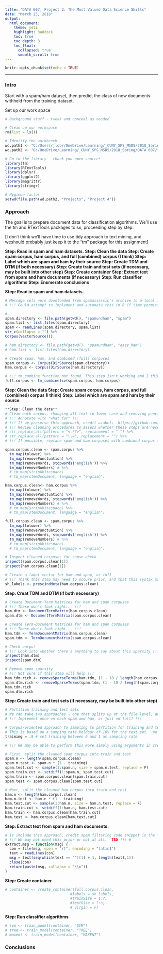 ---
title: "DATA 607, Project 3: The Most Valued Data Science Skills"
date: "March 25, 2018"
output:
  html_document:
    theme: yeti
    highlight: haddock
    toc: true
    toc_depth: 3
    toc_float:
      collapsed: true
      smooth_scroll: true
---

```{r setup, include=FALSE}
knitr::opts_chunk$set(echo = TRUE)
```

<hr>

### Intro

Start with a spam/ham dataset, then predict the class of new documents withheld from the training dataset.

Set up our work space
```{r, echo = F}
# Background stuff - tweak and conceal as needed

# Clean up our workspace
rm(list = ls())

# Identify the workbench
wd.path1 <- "C:/Users/jlobr/OneDrive/Learning/_CUNY_SPS_MSDS/2018_Spring/DATA 607/"
wd.path2 <- "G:/OneDrive/Learning/_CUNY_SPS_MSDS/2018_Spring/DATA 607/"
```

```{r}
# Go to the library - thank you open source!
library(tm)
library(RTextTools)
library(dplyr)
library(ggplot2)
library(magrittr)
library(stringr)

# Hygiene factor
setwd(file.path(wd.path2, "Projects", "Project 4"))
```

### Approach

The goal is to prepare document data for classification algorithms.  We'll use the tm and RTextTools packages to so, proceeding step by step.

[I don't think we'll have time to use tidy approach to text mining, and weshould probably just keep it to the "tm" package for this assignment]


**Step: Read in spam and ham datasets.**
**Step: Clean the data**
**Step: Create spam corpus, ham corpus, and full (combined) corpus (I think)**
**Step: Label which are spam and ham by their source**
**Step: Create TDM and DTM (if both necessary)**
**Step: Create train and test sets (if necessary, may be built into other step)**
**Step: Create container**
**Step: Extract text from spam and ham documents (if necessary)**
**Step: Run classifier algorithms**
**Step: Enumerate conclusions**


**Step: Read in spam and ham datasets.**
```{r}
# Message sets were downloaded from spamassassin's archive to a local folder and unzippedper the tutorial
# !!! Could attempt to implement and automate this in R if time permits) !!!

# 
spam.directory <- file.path(getwd(), "spamundham", "spam")
spam.list <- list.files(spam.directory)
spam <- readLines(spam.directory, spam.list)
str_c(collapse = "") %>% 
Corpus(VectorSource())

# ham.directory <- file.path(getwd(), "spamundham", "easy_ham")
# ham.list <- list.files(ham.directory)

# Create spam, ham, and combined (full) corpuses
spam.corpus <- Corpus(DirSource(spam.directory))
ham.corpus <- Corpus(DirSource(ham.directory))

# !!! tm_combine function not found. This step isn't working and I think we'll a need a combined corpus for the classifiers.  TBD !!! #
full.corpus <- tm_combine(cv(spam.corpus, ham.corpus)
```


**Step: Clean the data**
**Step: Create spam corpus, ham corpus, and full (combined) corpus (I think)**
**Step: Label which are spam and ham by their source**
```{r}
**Step: Clean the data**
# Clean each corpus, changing all text to lower case and removing punctuation, stopwords, and numbers.
# !!! Annotate with "what for" !!!
# !!! If we preserve this approach, credit azabet:  https://github.com/azabet/Machine-Learning/blob/master/spam-filter.R !!!
# !!! Review cleaning procedures to assess whether these steps are necessary / other steps are needed !!!
# str_replace_all(pattern = "<.*?>", replacement = " ") %>% 
# str_replace_all(pattern = "\\=", replacement = "") %>%
# !!! If possible, replace spam and ham corpuses with combined corpus that includes labels.

spam.corpus.clean <- spam.corpus %>%
  tm_map(tolower) %>% 
  tm_map(removePunctuation) %>% 
  tm_map(removeWords, stopwords('english')) %>% 
  tm_map(removeNumbers) # %>% 
  # tm_map(stripWhitespace) 
  # tm_map(stemDocument, language = "english")

ham.corpus.clean<- ham.corpus %>%
  tm_map(tolower) %>% 
  tm_map(removePunctuation) %>% 
  tm_map(removeWords, stopwords('english')) %>% 
  tm_map(removeNumbers) # %>% 
  # tm_map(stripWhitespace) %>% 
  # tm_map(stemDocument, language = "english")

full.corpus.clean <- spam.corpus %>%
  tm_map(tolower) %>% 
  tm_map(removePunctuation) %>% 
  tm_map(removeWords, stopwords('english')) %>% 
  tm_map(removeNumbers) # %>% 
  # tm_map(stripWhitespace) 
  # tm_map(stemDocument, language = "english")

# Inspect cleaned corpuses for sense-check
inspect(spam.corpus.clean[1])
inspect(ham.corpus.clean[1])

# Create a label vector for ham and spam, or full
# !!! Think this step may need to occure prior, and that this syntax may not be right !!!
sh_labels <- prescindMeta(ham.corpus.clean)
```


**Step: Creat TDM and DTM (if both necessary)**
```{r}
# Create Document-Term Matrices for ham and spam corpuses
# !!! These don't look right... !!!
ham.dtm <- DocumentTermMatrix(ham.corpus.clean)
spam.dtm <- DocumentTermMatrix(spam.corpus.clean)

# Create Term-Document Matrices for ham and spam corpuses
# !!! These don't look right... !!!
ham.tdm <- TermDocumentMatrix(ham.corpus.clean)
spam.tdm <- TermDocumentMatrix(spam.corpus.clean)

# Check output
# !!! Look into whether there's anything to say about this sparsity !!!
inspect(ham.dtm)
inspect(spam.dtm)

# Remove some sparsity
# !!! Not sure if this step will help !!!
ham.tdm.rich <- removeSparseTerms(ham.tdm, (1 - 10 / length(ham.corpus.clean)))
spam.dtm.rich <- removeSparseTerms(spam.tdm, (1 - 10 / length(spam.corpus.clean)))
ham.tdm.rich
spam.dtm.rich
```


**Step: Create train and test sets (if necessary, may be built into other step)**
```{r}
# Partition training and test sets
# We can take two approaches - one that splits up at the file level, another that splits at the corpus level.  Corpus is implemented below, as it seems to make for simpler approach to controlling sampling rate.
# !!! Implement once on each spam and ham, or just on full? !!!

# Corpus-oriented approach to sampling to partition for training and test sets
# This is based on a samping rate holdour of 10% for the test set.  We can tweak as we see appropriate - perhaps there's a benchmark rate?
training = .9 # set training between 0 and 1 as sampling rate

# !!! We may be able to perform this more simply using arguments in create_containter !!!

# First, split the cleaned spam corpus into train and test
spam.n <- length(spam.corpus.clean)
spam.n.test <- spam.n * (1 - training)
spam.test.cut <- sample(1:spam.n, size = spam.n.test, replace = F)
spam.train.cut <- setdiff(1:spam.n, spam.test.cut)
spam.train <- spam.corpus.clean[spam.train.cut]
spam.test <- spam.corpus.clean[spam.test.cut]

# Next, split the cleaned ham corpus into train and test
ham.n <- length(ham.corpus.clean)
ham.n.test <- ham.n * (1 - training)
ham.test.cut <- sample(1:ham.n, size = ham.n.test, replace = F)
ham.train.cut <- setdiff(1:ham.n, ham.test.cut)
ham.train <- ham.corpus.clean[ham.train.cut]
ham.test <- ham.corpus.clean[ham.test.cut]
```


**Step: Extract text from spam and ham documents.**
```{r}
# Is include this approach, credit spam filtering code snippet in the "Spam Filtering" chapter Machine Learning for Hackers around page 80.
# !!! We may not need this prior or not at all.  TBD !!! #
extract.msg = function(msg) {
  con = file(msg, open = "rt", encoding = "latin1")
  text = readLines(con)
  msg = text[seq(which(text == "")[1] + 1, length(text),1)]
  close(con)
  return(paste(msg, collapse = "\\n"))
}
```


**Step: Create container**
```{r}
# container <- create_container(full.corpus.clean, 
                              #labels = sh.labels, 
                              #trainSize = 1:?, 
                              #testSize = ?:n,
                              # virgin = F)
```


**Step: Run classifier algorithms**
```{r}
# svm <- train_model(container, "SVM")
# tree <- train_model(container, "TREE")
# maxent <- train_model(container, "MAXENT")
```


### Conclusions


